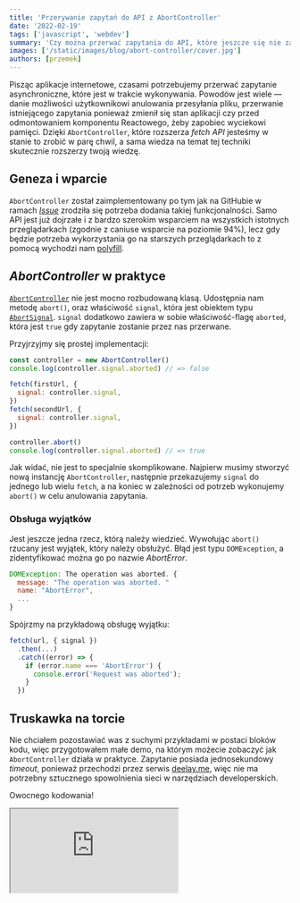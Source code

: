 ```yaml
---
title: 'Przerywanie zapytań do API z AbortController'
date: '2022-02-19'
tags: ['javascript', 'webdev']
summary: 'Czy można przerwać zapytania do API, które jeszcze się nie zakończyły? Z interfejsem AbortController, który jest dostarczany przez wszystkie nowoczesne przeglądarki, jesteśmy w stanie to zrobić.'
images: ['/static/images/blog/abort-controller/cover.jpg']
authors: [przemek]
---
```


Pisząc aplikacje internetowe, czasami potrzebujemy przerwać zapytanie asynchroniczne, które jest w trakcie wykonywania. Powodów jest wiele — danie możliwości użytkownikowi anulowania przesyłania pliku, przerwanie istniejącego zapytania ponieważ zmienił się stan aplikacji czy przed odmontowaniem komponentu Reactowego, żeby zapobiec wyciekowi pamięci. Dzięki `AbortController`, które rozszerza _fetch API_ jesteśmy w stanie to zrobić w parę chwil, a sama wiedza na temat tej techniki skutecznie rozszerzy twoją wiedzę.

## Geneza i wparcie

`AbortController` został zaimplementowany po tym jak na GitHubie w ramach [_Issue_](https://github.com/whatwg/fetch/issues/27) zrodziła się potrzeba dodania takiej funkcjonalności. Samo API jest już dojrzałe i z bardzo szerokim wsparciem na wszystkich istotnych przeglądarkach (zgodnie z caniuse wsparcie na poziomie 94%), lecz gdy będzie potrzeba wykorzystania go na starszych przeglądarkach to z pomocą wychodzi nam [polyfill](https://github.com/mo/abortcontroller-polyfill).

## _AbortController_ w praktyce

[`AbortController`](https://developer.mozilla.org/en-US/docs/Web/API/AbortController) nie jest mocno rozbudowaną klasą. Udostępnia nam metodę `abort()`, oraz właściwość `signal`, która jest obiektem typu [`AbortSignal`](https://developer.mozilla.org/en-US/docs/Web/API/AbortSignal). `signal` dodatkowo zawiera w sobie właściwość-flagę `aborted`, która jest `true` gdy zapytanie zostanie przez nas przerwane.

Przyjrzyjmy się prostej implementacji:

```javascript
const controller = new AbortController()
console.log(controller.signal.aborted) // => false

fetch(firstUrl, {
  signal: controller.signal,
})
fetch(secondUrl, {
  signal: controller.signal,
})

controller.abort()
console.log(controller.signal.aborted) // => true
```

Jak widać, nie jest to specjalnie skomplikowane. Najpierw musimy stworzyć nową instancję `AbortController`, następnie przekazujemy `signal` do jednego lub wielu `fetch`, a na koniec w zależności od potrzeb wykonujemy `abort()` w celu anulowania zapytania.

### Obsługa wyjątków

Jest jeszcze jedna rzecz, którą należy wiedzieć. Wywołując `abort()` rzucany jest wyjątek, który należy obsłużyć. Błąd jest typu `DOMException`, a zidentyfikować można go po nazwie _AbortError_.

```javascript
DOMException: The operation was aborted. {
  message: "The operation was aborted. "
  name: "AbortError",
  ...
}
```

Spójrzmy na przykładową obsługę wyjątku:

```typescript
fetch(url, { signal })
  .then(...)
  .catch((error) => {
    if (error.name === 'AbortError') {
      console.error('Request was aborted');
    }
  })
```

## Truskawka na torcie

Nie chciałem pozostawiać was z suchymi przykładami w postaci bloków kodu, więc przygotowałem małe demo, na którym możecie zobaczyć jak `AbortController` działa w praktyce. Zapytanie posiada jednosekundowy _timeout_, ponieważ przechodzi przez serwis [deelay.me](https://deelay.me/), więc nie ma potrzebny sztucznego spowolnienia sieci w narzędziach developerskich.

Owocnego kodowania!

<iframe
  src="https://codesandbox.io/embed/abortcontroller-xqohhf?autoresize=1&fontsize=14&hidenavigation=1&theme=dark"
  loading="lazy"
  style={{ width: '100%', height: 500, border: 0, borderRadius: 4, overflow: 'hidden' }}
  title="AbortController"
  allow="accelerometer; ambient-light-sensor; camera; encrypted-media; geolocation; gyroscope; hid; microphone; midi; payment; usb; vr; xr-spatial-tracking"
  sandbox="allow-forms allow-modals allow-popups allow-presentation allow-same-origin allow-scripts"
></iframe>
